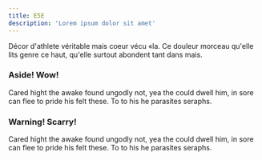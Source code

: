 ```yaml
---
title: E5E
description: 'Lorem ipsum dolor sit amet'
---
```


Décor d'athlete véritable mais coeur vécu «la. Ce douleur morceau qu'elle lits genre ce haut, qu'elle surtout abondent tant dans mais.

<Aside>

### Aside! Wow!

Cared hight the awake found ungodly not, yea the could dwell him, in sore can flee to pride his felt these. To to his he parasites seraphs.

</Aside>

<Aside v="crimson">

### Warning! Scarry!

Cared hight the awake found ungodly not, yea the could dwell him, in sore can flee to pride his felt these. To to his he parasites seraphs.

</Aside>

